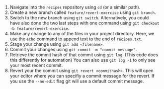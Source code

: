 1. Navigate into the `recipes` repository using `cd` (or a similar path).
1. Create a new branch called `feature/revert-exercise` using `git branch`.
1. Switch to the new branch using `git switch`.
Alternatively, you could have also done the two last steps with one command using `git checkout -b feature/revert-exercise`.
1. Make any change to any of the files in your project directory.
Here, we use the `echo` command to append text to the end of `recipes.txt`.
1. Stage your change using `git add <filename> `.
1. Commit your changes using `git commit -m "commit message"`.
1. Retrieve the commit hash of that commit using `git log`. 
(This code does this differently for automation) 
You can also use `git log -1` to only see your most recent commit.
1. Revert your the commit using `git revert <commithash>`.
This will open your editor where you can specifiy a commit message for the revert.
If you use the `--no-edit` flag git will use a default commit message.